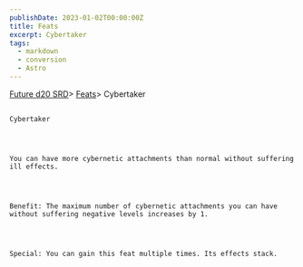```yaml
---
publishDate: 2023-01-02T00:00:00Z
title: Feats
excerpt: Cybertaker
tags:
  - markdown
  - conversion
  - Astro
---
```







[Future d20 SRD](/#futureD20)> [Feats](future-d20-srd-feats-index)> Cybertaker
    




## 
    Cybertaker
   



    You can have more cybernetic attachments than normal without suffering ill effects.
   



    Benefit: The maximum number of cybernetic attachments you can have without suffering negative levels increases by 1.
   



    Special: You can gain this feat multiple times. Its effects stack.
   





